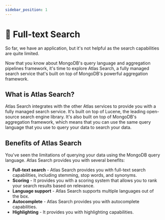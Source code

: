 ```yaml
---
sidebar_position: 1
---
```


# 📘 Full-text Search

So far, we have an application, but it's not helpful as the search capabilities are quite limited.

Now that you know about MongoDB's query language and aggregation pipelines framework, it's time to explore Atlas Search, a fully managed search service that's built on top of MongoDB's powerful aggregation framework.

## What is Atlas Search?

Atlas Search integrates with the other Atlas services to provide you with a fully managed search service. It's built on top of Lucene, the leading open-source search engine library. It's also built on top of MongoDB's aggregation framework, which means that you can use the same query language that you use to query your data to search your data.

## Benefits of Atlas Search

You've seen the limitations of querying your data using the MongoDB query language. Atlas Search provides you with several benefits:
* **Full-text search** - Atlas Search provides you with full-text search capabilities, including stemming, stop words, and synonyms.
* **Scoring** - It provides you with a scoring system that allows you to rank your search results based on relevance.
* **Language support** - Atlas Search supports multiple languages out of the box.
* **Autocomplete** - Atlas Search provides you with autocomplete capabilities.
* **Highlighting** - It provides you with highlighting capabilities.

